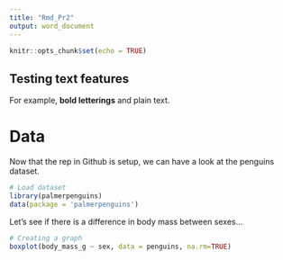 ```yaml
---
title: "Rmd_Pr2"
output: word_document
---
```


```r
knitr::opts_chunk$set(echo = TRUE)
```

## Testing text features

For example, __bold letterings__ and plain text.

# Data

Now that the rep in Github is setup, we can have a look at the penguins dataset.

```r
# Load dataset
library(palmerpenguins)
data(package = 'palmerpenguins')
```

Let's see if there is a difference in body mass between sexes...

```r
# Creating a graph
boxplot(body_mass_g ~ sex, data = penguins, na.rm=TRUE)
```




